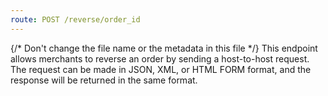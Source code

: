 ```yaml
---
route: POST /reverse/order_id
---
```





{/* Don't change the file name or the metadata in this file */}
This endpoint allows merchants to reverse an order by sending a host-to-host request. 
The request can be made in JSON, XML, or HTML FORM format, and the response will be returned in the same format.

